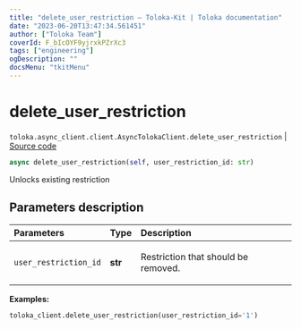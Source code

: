 ```yaml
---
title: "delete_user_restriction — Toloka-Kit | Toloka documentation"
date: "2023-06-20T13:47:34.561451"
author: ["Toloka Team"]
coverId: F_bIcOYF9yjrxkPZrXc3
tags: ["engineering"]
ogDescription: ""
docsMenu: "tkitMenu"
---
```


# delete_user_restriction

`toloka.async_client.client.AsyncTolokaClient.delete_user_restriction` | [Source code](https://github.com/Toloka/toloka-kit/blob/v1.2.0/src/async_client/client.py#L0)

```python
async delete_user_restriction(self, user_restriction_id: str)
```

Unlocks existing restriction

## Parameters description

| Parameters | Type | Description |
| :----------| :----| :-----------|
`user_restriction_id`|**str**|<p>Restriction that should be removed.</p>

**Examples:**

```python
toloka_client.delete_user_restriction(user_restriction_id='1')
```